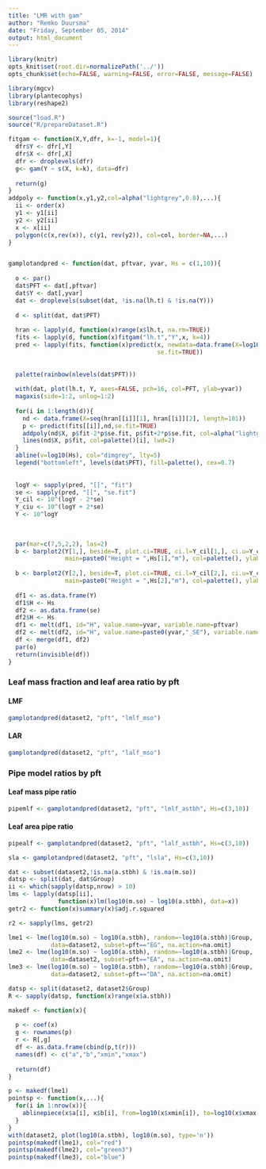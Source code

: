 ```yaml
---
title: "LMR with gam"
author: "Remko Duursma"
date: "Friday, September 05, 2014"
output: html_document
---
```

  
  
```r
library(knitr)
opts_knit$set(root.dir=normalizePath('../'))
opts_chunk$set(echo=FALSE, warning=FALSE, error=FALSE, message=FALSE)
```


```r

library(mgcv)
library(plantecophys)
library(reshape2)

source("load.R")
source("R/prepareDataset.R")
```


```r

fitgam <- function(X,Y,dfr, k=-1, model=1){
  dfr$Y <- dfr[,Y]
  dfr$X <- dfr[,X]
  dfr <- droplevels(dfr)
  g<- gam(Y ~ s(X, k=k), data=dfr)
  
  return(g)
}
addpoly <- function(x,y1,y2,col=alpha("lightgrey",0.8),...){
  ii <- order(x)
  y1 <- y1[ii]
  y2 <- y2[ii]
  x <- x[ii]
  polygon(c(x,rev(x)), c(y1, rev(y2)), col=col, border=NA,...)
}


gamplotandpred <- function(dat, pftvar, yvar, Hs = c(1,10)){
  
  o <- par()
  dat$PFT <- dat[,pftvar]
  dat$Y <- dat[,yvar]
  dat <- droplevels(subset(dat, !is.na(lh.t) & !is.na(Y)))
  
  d <- split(dat, dat$PFT)
  
  hran <- lapply(d, function(x)range(x$lh.t, na.rm=TRUE))
  fits <- lapply(d, function(x)fitgam("lh.t","Y",x, k=4))
  pred <- lapply(fits, function(x)predict(x, newdata=data.frame(X=log10(Hs)), 
                                          se.fit=TRUE))
  
  
  palette(rainbow(nlevels(dat$PFT)))
  
  with(dat, plot(lh.t, Y, axes=FALSE, pch=16, col=PFT, ylab=yvar))
  magaxis(side=1:2, unlog=1:2)
  
  for(i in 1:length(d)){
    nd <- data.frame(X=seq(hran[[i]][1], hran[[i]][2], length=101))
    p <- predict(fits[[i]],nd,se.fit=TRUE)
    addpoly(nd$X, p$fit-2*p$se.fit, p$fit+2*p$se.fit, col=alpha("lightgrey",0.7))
    lines(nd$X, p$fit, col=palette()[i], lwd=2)
  }
  abline(v=log10(Hs), col="dimgrey", lty=5)
  legend("bottomleft", levels(dat$PFT), fill=palette(), cex=0.7)
  
  
  logY <- sapply(pred, "[[", "fit")
  se <- sapply(pred, "[[", "se.fit")
  Y_cil <- 10^(logY - 2*se)
  Y_ciu <- 10^(logY + 2*se)
  Y <- 10^logY
  
  
  
  par(mar=c(7,5,2,2), las=2)
  b <- barplot2(Y[1,], beside=T, plot.ci=TRUE, ci.l=Y_cil[1,], ci.u=Y_ciu[1,],
                main=paste0("Height = ",Hs[1],"m"), col=palette(), ylab=yvar)
  
  b <- barplot2(Y[2,], beside=T, plot.ci=TRUE, ci.l=Y_cil[2,], ci.u=Y_ciu[2,],
                main=paste0("Height = ",Hs[2],"m"), col=palette(), ylab=yvar)
  
  df1 <- as.data.frame(Y)
  df1$H <- Hs
  df2 <- as.data.frame(se)
  df2$H <- Hs
  df1 <- melt(df1, id="H", value.name=yvar, variable.name=pftvar)
  df2 <- melt(df2, id="H", value.name=paste0(yvar,"_SE"), variable.name=pftvar)  
  df <- merge(df1, df2)
  par(o)
  return(invisible(df))
}

```


### Leaf mass fraction and leaf area ratio by pft

#### LMF
```r
gamplotandpred(dataset2, "pft", "lmlf_mso")
```

#### LAR
```r
gamplotandpred(dataset2, "pft", "lalf_mso")
```

### Pipe model ratios by pft

#### Leaf mass pipe ratio
```r
pipemlf <- gamplotandpred(dataset2, "pft", "lmlf_astbh", Hs=c(3,10))
```

#### Leaf area pipe ratio
```r
pipealf <- gamplotandpred(dataset2, "pft", "lalf_astbh", Hs=c(3,10))
```



```r
sla <- gamplotandpred(dataset2, "pft", "lsla", Hs=c(3,10))
```





```r

dat <- subset(dataset2,!is.na(a.stbh) & !is.na(m.so))
datsp <- split(dat, dat$Group)
ii <- which(sapply(datsp,nrow) > 10)
lms <- lapply(datsp[ii],
              function(x)lm(log10(m.so) ~ log10(a.stbh), data=x))  
getr2 <- function(x)summary(x)$adj.r.squared

r2 <- sapply(lms, getr2)


```


```r
lme1 <- lme(log10(m.so) ~ log10(a.stbh), random=~log10(a.stbh)|Group, 
            data=dataset2, subset=pft=="EG", na.action=na.omit)
lme2 <- lme(log10(m.so) ~ log10(a.stbh), random=~log10(a.stbh)|Group, 
            data=dataset2, subset=pft=="EA", na.action=na.omit)
lme3 <- lme(log10(m.so) ~ log10(a.stbh), random=~log10(a.stbh)|Group, 
            data=dataset2, subset=pft=="DA", na.action=na.omit)

datsp <- split(dataset2, dataset2$Group)
R <- sapply(datsp, function(x)range(x$a.stbh))

makedf <- function(x){
  
  p <- coef(x)
  g <- rownames(p)
  r <- R[,g]
  df <- as.data.frame(cbind(p,t(r)))
  names(df) <- c("a","b","xmin","xmax")
  
  return(df)
}

p <- makedf(lme1)
pointsp <- function(x,...){
  for(i in 1:nrow(x)){
    ablinepiece(x$a[i], x$b[i], from=log10(x$xmin[i]), to=log10(x$xmax[i]), ...)
  }
}
with(dataset2, plot(log10(a.stbh), log10(m.so), type='n'))
pointsp(makedf(lme1), col="red")
pointsp(makedf(lme2), col="green3")
pointsp(makedf(lme3), col="blue")


```




